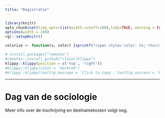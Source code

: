 ```yaml
---
title: "Registratie"
---  
```


 <script src="https://kit.fontawesome.com/a076d05399.js" crossorigin="anonymous"></script>
 
<!---
https://stackoverflow.com/questions/30110377/saving-leaflet-output-as-html
--->
  
```r
library(knitr)
opts_chunk$set(tidy.opts=list(width.cutoff=100),tidy=TRUE, warning = FALSE, message = FALSE,comment = "#>", cache=TRUE, class.source=c("test"), class.output=c("test2"), cache.lazy = FALSE)
options(width = 100) 
rgl::setupKnitr()

colorize <- function(x, color) {sprintf("<span style='color: %s;'>%s</span>", color, x) }

```

```r
# install.packages("remotes")
#remotes::install_github("rlesur/klippy")
klippy::klippy(position = c('top', 'right'))
#klippy::klippy(color = 'darkred')
#klippy::klippy(tooltip_message = 'Click to copy', tooltip_success = 'Done')
```

--- 

# Dag van de sociologie 

Meer info over de inschrijving en deelnamekosten volgt nog.

<!---

Inschrijven voor de Dag van de Sociologie op donderdag 19 juni 2025 kan via deze [link](https://app.clubcollect.com/forms/nl/nsv/dag-van-de-sociologie-2025). U wordt doorgestuurd naar een invulformulier en betaalsysteem. Deadline voor aanmelding is **1 juni**.

## Deelnamekosten 

Leden van de Nederlandse Sociologische Vereniging krijgen korting op deelname aan de Dag van de Sociologie. Bent u nu nog geen lid, maar wilt u graag lid worden, dan kunt u dit op het aanmeldformulier aangeven.


```r
a <- c("", "DvdS-deelname voor NSV-leden", "DvdS-deelname + NSV-lidmaatschap (t/m 31-12-2025)", "DvdS-deelname zonder NSV-lidmaatschap", "DvdS-deelname voor NSV-ereleden" )
b <- c("Niet-student", "100 euro", "166 euro", "175 euro", "gratis" )
c <- c("Bachelor- of masterstudent", "25 euro", "50 euro", "25 euro", "" )
df <- data.frame(a=a, b=b, c=c)

knitr::kable(df, align = "lcc", booktabs = TRUE, col.names = NULL) %>%
  kable_styling(latex_options = "striped") %>% 
    kable_styling(font_size = 14) %>% 
  row_spec(1, color = 'white', background = 'darkgrey') 


```

*Deelnamekosten worden niet gerestitueerd.*

--->



<!---jm: workshop info weggehaald.

## Deelnamekosten 

NSV-leden krijgen korting op deelname aan de Workshopdag. Bent u nu nog geen lid, maar wilt u graag lid worden, dan kunt u dit op het aanmeldformulier aangeven. Bent u al lid geworden bij het opgeven voor de Dag van de Sociologie, dan kunt u zich voor de Workshopdag inschrijven als NSV-lid.

```r
a <- c("Workshopdag-deelname voor NSV-leden", "Workshopdag-deelname + NSV-lidmaatschap (t/m 31-12-2024)", "Workshopdag-deelname zonder NSV-lidmaatschap")
b <- c("40euro", "106euro", "55euro")

df <- data.frame(a=a, b=b)

knitr::kable(df, align = "lc", booktabs = TRUE, col.names = NULL) %>%
  kable_styling(latex_options = "striped") %>% 
    kable_styling(font_size = 14) 

```

*Deelnamekosten worden niet gerestitueerd indien de workshop doorgang vindt.*

--->

